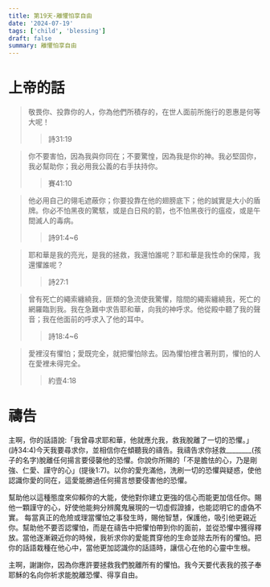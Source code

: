 ```yaml
---
title: 第19天-離懼怕享自由
date: '2024-07-19'
tags: ['child', 'blessing']
draft: false
summary: 離懼怕享自由
---
```


# 上帝的話

> 敬畏你、投靠你的人，你為他們所積存的，在世人面前所施行的恩惠是何等大呢！
>> 詩31:19

> 你不要害怕，因為我與你同在；不要驚惶，因為我是你的神。我必堅固你，我必幫助你；我必用我公義的右手扶持你。
>> 賽41:10

> 他必用自己的翎毛遮蔽你；你要投靠在他的翅膀底下；他的誠實是大小的盾牌。你必不怕黑夜的驚駭，或是白日飛的箭，也不怕黑夜行的瘟疫，或是午間滅人的毒病。
>> 詩91:4~6

> 耶和華是我的亮光，是我的拯救，我還怕誰呢？耶和華是我性命的保障，我還懼誰呢？
>> 詩27:1

> 曾有死亡的繩索纏繞我，匪類的急流使我驚懼，陰間的繩索纏繞我，死亡的網羅臨到我。我在急難中求告耶和華，向我的神呼求。他從殿中聽了我的聲音；我在他面前的呼求入了他的耳中。
>> 詩18:4~6

> 愛裡沒有懼怕；愛既完全，就把懼怕除去。因為懼怕裡含著刑罰，懼怕的人在愛裡未得完全。
>> 約壹4:18

# 禱告

主啊，你的話語說:「我曾尋求耶和華，他就應允我，救我脫離了一切的恐懼。」(詩34:4)今天我要尋求你，並相信你在傾聽我的禱告。我禱告求你拯救________(孩子的名字)脫離任何揚言要侵襲他的恐懼。你說你所賜的「不是膽怯的心，乃是剛強、仁愛、謹守的心」(提後1:7)。以你的愛充滿他，洗刷一切的恐懼與疑惑，使他認識你愛的同在，這愛能勝過任何揚言想要侵害他的恐懼。

幫助他以這種態度來仰賴你的大能，使他對你建立更強的信心而能更加信任你。賜他一顆謹守的心，好使他能夠分辨魔鬼展現的一切虛假證據，也能認明它的虛偽不實。 每當真正的危險或理當懼怕之事發生時，賜他智慧，保護他，吸引他更親近你。幫助他不要否認懼怕，而是在禱告中把懼怕帶到你的面前，並從恐懼中獲得釋放。當他逐漸親近你的時候，我祈求你的愛能貫穿他的生命並除去所有的懼怕。把你的話語栽種在他心中，當他更加認識你的話語時，讓信心在他的心靈中生根。

主啊，謝謝你，因為你應許要拯救我們脫離所有的懼怕。我今天要代表我的孩子奉耶穌的名向你祈求能脫離恐懼、得享自由。
